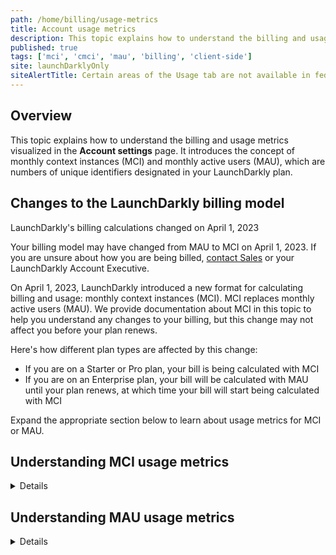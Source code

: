 ```yaml
---
path: /home/billing/usage-metrics
title: Account usage metrics
description: This topic explains how to understand the billing and usage metrics visualized in the Account settings page.
published: true
tags: ['mci', 'cmci', 'mau', 'billing', 'client-side']
site: launchDarklyOnly
siteAlertTitle: Certain areas of the Usage tab are not available in federal environments
---
```


## Overview

This topic explains how to understand the billing and usage metrics visualized in the **Account settings** page. It introduces the concept of monthly context instances (MCI) and monthly active users (MAU), which are numbers of unique identifiers designated in your LaunchDarkly plan.

## Changes to the LaunchDarkly billing model

<Callout intent="alert">
<CalloutTitle>LaunchDarkly's billing calculations changed on April 1, 2023</CalloutTitle>
<CalloutDescription>

Your billing model may have changed from MAU to MCI on April 1, 2023. If you are unsure about how you are being billed, [contact Sales](https://launchdarkly.com/contact-sales/) or your LaunchDarkly Account Executive.

</CalloutDescription>
</Callout>

On April 1, 2023, LaunchDarkly introduced a new format for calculating billing and usage: monthly context instances (MCI). MCI replaces monthly active users (MAU). We provide documentation about MCI in this topic to help you understand any changes to your billing, but this change may not affect you before your plan renews.

Here's how different plan types are affected by this change:

- If you are on a Starter or Pro plan, your bill is being calculated with MCI
- If you are on an Enterprise plan, your bill will be calculated with MAU until your plan renews, at which time your bill will start being calculated with MCI

Expand the appropriate section below to learn about usage metrics for MCI or MAU.

## Understanding MCI usage metrics

<Details summary="Expand Understanding MCI usage metrics">

Usage metrics are located on the **Usage** tab under **Account settings**. These usage metrics tell you more about how your application and members of your organization are using LaunchDarkly.

The **Usage** tab includes the following subtabs:

- **Overview**: displays how many seats, client-side MAU, Experimentation keys, Data Export events, and server connection minutes your organization is using.
- **Client**: displays client-side monthly active user contexts and client connections. You can narrow the views by date range, SDK, and project/environment. This chart does not display any context kinds other than "user."
- **Experiments**: if you use Experimentation, displays Experimentation keys over the selected time or date range. You can narrow the views by context kind, project/environment, or date range. Depending on your billing model, you may be billed by Experimentation events, not keys. To learn more about pricing, read [Experiment pricing](/home/about-experimentation#experiment-pricing).
- **Data Export**: if you use Data Export, displays events published over the selected time.
- **Server**: displays server connection minutes. You can narrow the views by project and environment. LaunchDarkly does not bill for server connection minutes.

Here is an image of the **Overview** subtab under **Usage**:

![The "Usage" tab.](settings-usage.png)

<LearnMore>

You can also use the REST API: [Account usage](https://apidocs.launchdarkly.com/tag/Account-usage-(beta)/)

</LearnMore>

### Understanding project and account MCI

Project MCI and account MCI are not always the same number. LaunchDarkly counts unique context instances for a specific project or environment. Contexts can be active in multiple projects or environments, contributing to the unique context counts in each. The **Overview** tab shows the unique client MCI at the account level, while the **Client** tab can show all the unique MCI from each named project or from each named environment.

For example, you may have 10,000 contexts in Project A and 10,000 contexts in Project B, but if there is any overlap in the user base your account will have fewer than 20,000 total unique context keys.

Here's a diagram showing the overlap in contexts between Project A and Project B:

![A Venn diagram depicting how different sets of context instance keys can overlap.](usage-metrics-venn-diagram.png)

Here's how many keys each project might have:

- 3,000 unique context instances in Project A
- 3,000 unique context instances in Project B
- 7,000 context instances that exist in both Projects A and B
- 13,000 total unique context instances

### Calculating client-side MCI

LaunchDarkly calculates client-side MCI as unique context instances that evaluate, initialize, or identify any flag from a client-side SDK over a rolling 30-day period. The amount of these context instances is designated per account.

Your usage is based on the total number of unique client-side context instances across your entire account, regardless of anonymity or whether the context is currently visible on the **Contexts** list. Uniqueness is defined as unique pairs of context kinds and `key`s. Custom attributes do not affect client-side MCI uniqueness. LaunchDarkly does not bill for server-side MCI.

### MCI billing

LaunchDarkly bills for client-side context instances in the following ways:

- Each unique context instance counts as one client-side MCI.
- A context instance can be just one context, or a group of contexts that LaunchDarkly evaluates together as a multi-context. LaunchDarkly bills multi-contexts as one client-side MCI.
- If you add or remove a context from an existing multi-context, LaunchDarkly considers the new context instance unique and counts it as an additional client-side MCI.
- If you change an existing context's key, LaunchDarkly considers the new context instance unique and counts it as an additional client-side MCI.
- If a context contains a single context, such as a "user," but has multiple `key`s, each unique `key` counts as one client-side MCI.

To learn more, read [Contexts and context kinds](/home/contexts#contexts-and-context-kinds).

Here are examples of evaluation contexts, and how LaunchDarkly would count them toward client-side MCI:

<CodeSample>
<CSTab label="A single context">

```json
// LaunchDarkly counts this as one client-side MCI
Context = {
  "kind": "user",
  "key": "context-key-123abc"
}
```

</CSTab>
<CSTab label="A multi-context">

```json
// LaunchDarkly counts this as one client-side MCI
Context = {
  "kind": "multi",
  "user": { "key": "user-key-123abc" },
  "organization": { "key": "org-key-123abc" }
}
```

</CSTab>
<CSTab label="A context with two evaluations">

```json
// If a single context is later used as part of a multi-context,
// LaunchDarkly counts it as two client-side MCI

// For example, here's a single context before the end user logs in:
Context = {
  "kind": "device",
  "key": "device-key-123abc"
}

// Here's the corresponding multi-context after the end user logs in,
// LaunchDarkly counts this as a second client-side MCI:
Context = {
  "kind": "multi",
  "device": { "key": "device-key-123abc" },
  "user": { "key": "user-key-123abc" }
}
```

</CSTab>
</CodeSample>

If contexts evaluate flags in your Relay Proxy, we also count each context instance as one client-side MCI over the 30-day period.

### Understanding client-side MCI limits

Your LaunchDarkly plan includes a client-side MCI limit. We understand that a company's user base can grow unexpectedly over time. We never stop or throttle service if you exceed your client-side MCI limit, nor do we bill you for client-side MCI overages. All contexts will continue to receive feature flags correctly, regardless of the amount of your client-side MCI.

Context instances live on the **Contexts** list for 30 days from their last evaluation. If you exceed your client-side MCI limit, LaunchDarkly will begin deleting the oldest context instances on the list to make room for new context instances, even if they are not yet more than 30 days old. LaunchDarkly continues to delete old context instances as new ones are added to keep the list at no more than your contracted limit.

If you have configured LaunchDarkly to use anonymous contexts, that can impact your client-side MCI as well. To learn more, read [Managing anonymous contexts and MCI](/home/contexts/anonymous-contexts#managing-anonymous-contexts-and-mci).

</Details>

## Understanding MAU usage metrics

<Details summary="Expand Understanding MAU usage metrics">

Usage metrics are located on the **Usage** tab under **Account settings**. These usage metrics tell you more about how your application and members of your organization are using LaunchDarkly.

The **Usage** tab includes the following subtabs:

- **Overview**: displays how many seats, client-side MAU, Experimentation keys, Data Export events, and server connection minutes your organization is using.
- **Client**: displays client-side monthly active user contexts and client connections. MAU includes user contexts that are both single contexts, and user contexts that are part of a multi-context. You can narrow the views by date range, SDK, and project/environment. This chart does not display any context kinds other than "user."
- **Experiments**: if you use Experimentation, displays Experimentation keys over the selected time or date range. You can narrow the views by context kind, project/environment, or date range. Depending on your billing model, you may be billed by Experimentation events, not keys. To learn more about pricing, read [Experiment pricing](/home/about-experimentation#experiment-pricing).
- **Data Export**: if you use Data Export, displays events published over the selected time.
- **Server**: displays server connection minutes. You can narrow the views by project and environment. LaunchDarkly does not bill for server connection minutes.

Here is an image of the **Overview** subtab under **Usage**:

![The "Usage" tab.](settings-usage.png)

<LearnMore>

You can also use the REST API: [Account usage](https://apidocs.launchdarkly.com/tag/Account-usage-(beta)/)

</LearnMore>

### Understanding project and account MAU

Project MAU and account MAU are not always the same number. LaunchDarkly counts unique user contexts for a specific project or environment. User contexts can be active in multiple projects or environments, contributing to the unique context counts in each. The **Overview** tab shows the unique client MAU at the account level, while the **Client** tab can show all the unique MAU from each named project or from each named environment.

For example, you may have 10,000 user contexts in Project A and 10,000 user contexts in Project B, but if there is any overlap in the user base your account will have fewer than 20,000 total unique user context keys.

Here's a diagram showing the overlap in user contexts between Project A and Project B:

![A Venn diagram depicting how different sets of user keys can overlap.](usage-metrics-venn-diagram.png)

Here's how many keys each project might have:

- 3,000 unique keys in Project A
- 3,000 unique keys in Project B
- 7,000 keys that exist in both Projects A and B
- 13,000 total unique keys

### Calculating client-side MAU

LaunchDarkly calculates client-side MAU as unique user context keys that evaluate, initialize, or identify any flag from a client-side SDK over a rolling 30-day period. The amount of these context instances or users is designated per account.

Your usage is based on the total number of unique client-side user contexts across your entire account, regardless of anonymity or whether the user context is currently visible on the **Contexts** list. Uniqueness is defined as unique user context `key`s. Custom attributes do not affect client-side MAU uniqueness. LaunchDarkly does not bill for server-side MAU.

### MAU billing

LaunchDarkly bills for client-side monthly active users in the following ways:

- Each unique user context counts as one client-side MAU.
- If you change an existing user context's key, LaunchDarkly considers the new user context unique and counts it as an additional client-side MAU.

### Understanding client-side MAU limits

Your LaunchDarkly plan includes a client-side MAU limit. We understand that a company's user base can grow unexpectedly over time. We never stop or throttle service if you exceed your client-side MAU limit, nor do we bill you for client-side MAU overages. All user contexts will continue to receive feature flags correctly, regardless of the amount of your client-side MAU.

User contexts live on the **Contexts** list for 30 days from their last evaluation. If you exceed your client-side MAU limit, LaunchDarkly will begin deleting the oldest user contexts on the list to make room for new user contexts, even if they are not yet more than 30 days old. LaunchDarkly continues to delete old user contexts as new ones are added to keep the list at no more than your contracted limit.

If you have configured LaunchDarkly to use anonymous user contexts, that can impact your client-side MAU as well. To learn more, read [Managing anonymous contexts and MCI](/home/contexts/anonymous-contexts#managing-anonymous-contexts-and-mci).

</Details>